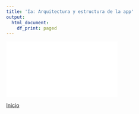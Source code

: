 ```yaml
---
title: 'Ia: Arquitectura y estructura de la app'
output:
  html_document:
    df_print: paged
---
```


<object data="Slides/Ia_Arquitectura.pdf" width="750px" height="750px">
    <embed src="Slides/Ia_Arquitectura.pdf">
    </embed>
</object>


[Inicio](index.html)
